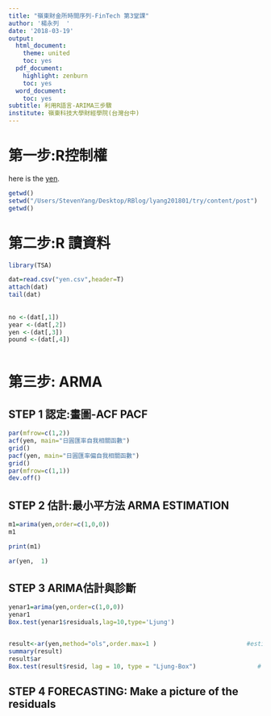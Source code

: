 ```yaml
---
title: "嶺東財金所時間序列-FinTech 第3堂課"
author: '楊永列  '
date: '2018-03-19'
output:
  html_document:
    theme: united
    toc: yes
  pdf_document:
    highlight: zenburn
    toc: yes
  word_document:
    toc: yes
subtitle: 利用R語言-ARIMA三步驟
institute: 嶺東科技大學財經學院(台灣台中)
---  
```

  

# 第一步:R控制權

here is the [yen](../content/yen.csv).

```r
getwd()
setwd("/Users/StevenYang/Desktop/RBlog/lyang201801/try/content/post")
getwd()
```


# 第二步:R 讀資料 


```r
library(TSA)

dat=read.csv("yen.csv",header=T)
attach(dat)
tail(dat) 
 
 
no <-(dat[,1]) 
year <-(dat[,2])  
yen <-(dat[,3])  
pound <-(dat[,4])  
  

```


# 第三步: ARMA 



## STEP 1 認定:畫圖-ACF PACF

```r

par(mfrow=c(1,2)) 
acf(yen, main="日圓匯率自我相關函數")
grid()
pacf(yen, main="日圓匯率偏自我相關函數")
grid()
par(mfrow=c(1,1)) 
dev.off()

```
 

## STEP 2 估計:最小平方法 ARMA ESTIMATION

```r
m1=arima(yen,order=c(1,0,0))
m1

print(m1)  

ar(yen,  1)  

```

 

## STEP 3 ARIMA估計與診斷

```r
yenar1=arima(yen,order=c(1,0,0))
yenar1
Box.test(yenar1$residuals,lag=10,type='Ljung')


result<-ar(yen,method="ols",order.max=1 )                         #estimate AR(1) model
summary(result)
result$ar                                                                              #display the estimated coefficeints
Box.test(result$resid, lag = 10, type = "Ljung-Box")                 # Ljung-Box test


```




## STEP 4 FORECASTING: Make a picture of the residuals
